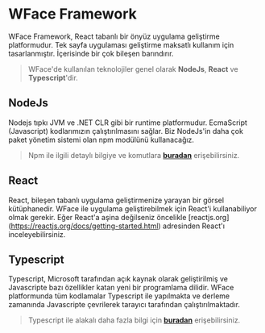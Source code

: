 # WFace Framework
WFace Framework, React tabanlı bir önyüz uygulama geliştirme platformudur. 
Tek sayfa uygulaması geliştirme maksatlı kullanım için tasarlanmıştır. İçerisinde bir çok bileşen barındırır.

> WFace'de kullanılan teknolojiler genel olarak __NodeJs__, __React__ ve __Typescript__'dir.

## NodeJs
Nodejs tıpkı JVM ve .NET CLR gibi bir runtime platformudur. 
EcmaScript (Javascript) kodlarımızın çalıştırılmasını sağlar. 
Biz NodeJs'in daha çok paket yönetim sistemi olan npm modülünü kullanacağız. 

> Npm ile ilgili detaylı bilgiye ve komutlara [__buradan__](https://docs.npmjs.com/) erişebilirsiniz.

## React 
React, bileşen tabanlı uygulama geliştirmenize yarayan bir görsel kütüphanedir. 
WFace ile uygulama geliştirebilmek için React'i kullanabiliyor olmak gerekir. 
Eğer React'a aşina değilseniz öncelikle [reactjs.org] (https://reactjs.org/docs/getting-started.html)
adresinden React'ı inceleyebilirsiniz.

## Typescript
Typescript, Microsoft tarafından açık kaynak olarak geliştirilmiş ve 
Javascripte bazı özellikler katan yeni bir programlama dilidir. WFace platformunda tüm kodlamalar 
Typescript ile yapılmakta ve derleme zamanında Javascripte çevrilerek tarayıcı tarafından çalıştırılmaktadır. 

> Typescript ile alakalı daha fazla bilgi için [__buradan__](https://www.typescriptlang.org/) erişebilirsiniz.

